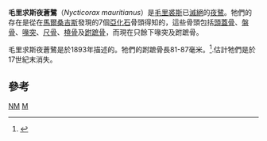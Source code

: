{{Speciesbox
| name = 毛里求斯夜蒼鷺
| status = EX
| status_system = iucn3.1
| extinct = 17世紀末
| status_ref = <ref name=IUCN>{{IUCN2006|assessors=BirdLife International|year=2004|id=14950|title=Nycticorax mauritianus|downloaded=11 October 2006}}</ref>
| image = Nycticorax mauritianus.jpg
| image_width = 250px
| image_caption = Subfossil remains 
| genus = Nycticorax
| species = mauritianus
| authority = ([[Alfred_Newton|Newton]] & [[Hans_Gadow|Gadow]], 1893)
}}
'''毛里求斯夜蒼鷺'''（''Nycticorax mauritianus''）是[[毛里裘斯|毛里裘斯]]已[[滅絕|滅絕]]的[[夜鷺|夜鷺]]。牠們的存在是從在[[馬爾桑吉斯|馬爾桑吉斯]]發現的7個[[亞化石|亞化石]]骨頭得知的，這些骨頭包括[[頭蓋骨|頭蓋骨]]、[[盤骨|盤骨]]、[[喙突|喙突]]、[[尺骨|尺骨]]、[[橈骨|橈骨]]及[[跗蹠骨|跗蹠骨]]，而現在只餘下喙突及跗蹠骨。

毛里求斯夜蒼鷺是於1893年描述的。牠們的跗蹠骨長81-87毫米。<ref name=Greenway1967>{{Cite book en|author=Greenway, James C.|year=1967|title=Extinct and Vanishing Birds of the World|url=https://archive.org/details/extinctvanishing00gree|publisher=Dover Pubns|id=ISBN 978-0486218694}}</ref>.估計牠們是於17世紀末消失。

==參考==
{{reflist}}
{{Taxonbar|from=Q862069}}

[[Category:IUCN紅色名錄絕滅物種|NM]]
[[Category:夜鹭属|M]]